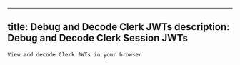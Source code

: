 ---
  title: Debug and Decode Clerk JWTs
  description: Debug and Decode Clerk Session JWTs
  ---

    View and decode Clerk JWTs in your browser

  <ClerkJWTDecoder />